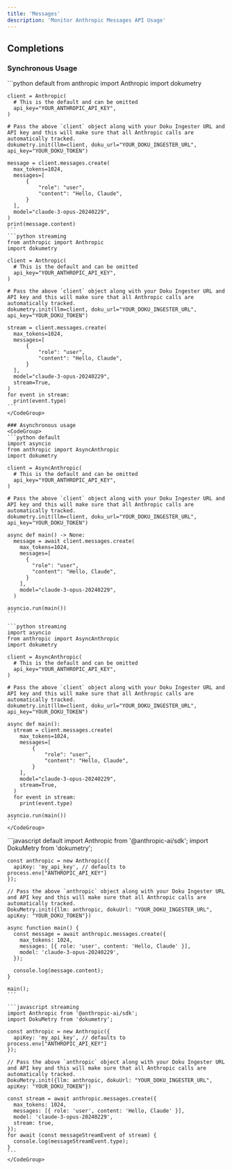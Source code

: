 ```yaml
---
title: 'Messages'
description: 'Monitor Anthropic Messages API Usage'
---
```


## Completions
<Tabs>
  <Tab title="Python">

  ### Synchronous Usage
  <CodeGroup>
    ```python default
    from anthropic import Anthropic
    import dokumetry

    client = Anthropic(
      # This is the default and can be omitted
      api_key="YOUR_ANTHROPIC_API_KEY",
    )

    # Pass the above `client` object along with your Doku Ingester URL and API key and this will make sure that all Anthropic calls are automatically tracked.
    dokumetry.init(llm=client, doku_url="YOUR_DOKU_INGESTER_URL", api_key="YOUR_DOKU_TOKEN")

    message = client.messages.create(
      max_tokens=1024,
      messages=[
          {
              "role": "user",
              "content": "Hello, Claude",
          }
      ],
      model="claude-3-opus-20240229",
    )
    print(message.content)
    ```
    ```python streaming
    from anthropic import Anthropic
    import dokumetry

    client = Anthropic(
      # This is the default and can be omitted
      api_key="YOUR_ANTHROPIC_API_KEY",
    )

    # Pass the above `client` object along with your Doku Ingester URL and API key and this will make sure that all Anthropic calls are automatically tracked.
    dokumetry.init(llm=client, doku_url="YOUR_DOKU_INGESTER_URL", api_key="YOUR_DOKU_TOKEN")

    stream = client.messages.create(
      max_tokens=1024,
      messages=[
          {
              "role": "user",
              "content": "Hello, Claude",
          }
      ],
      model="claude-3-opus-20240229",
      stream=True,
    )
    for event in stream:
      print(event.type)
    ```
    </CodeGroup>
    
    ### Asynchronous usage
    <CodeGroup>
    ```python default
    import asyncio
    from anthropic import AsyncAnthropic
    import dokumetry

    client = AsyncAnthropic(
      # This is the default and can be omitted
      api_key="YOUR_ANTHROPIC_API_KEY",
    )

    # Pass the above `client` object along with your Doku Ingester URL and API key and this will make sure that all Anthropic calls are automatically tracked.
    dokumetry.init(llm=client, doku_url="YOUR_DOKU_INGESTER_URL", api_key="YOUR_DOKU_TOKEN")

    async def main() -> None:
      message = await client.messages.create(
        max_tokens=1024,
        messages=[
          {
            "role": "user",
            "content": "Hello, Claude",
          }
        ],
        model="claude-3-opus-20240229",
      )

    asyncio.run(main())
    ```
    
    ```python streaming
    import asyncio
    from anthropic import AsyncAnthropic
    import dokumetry

    client = AsyncAnthropic(
      # This is the default and can be omitted
      api_key="YOUR_ANTHROPIC_API_KEY",
    )

    # Pass the above `client` object along with your Doku Ingester URL and API key and this will make sure that all Anthropic calls are automatically tracked.
    dokumetry.init(llm=client, doku_url="YOUR_DOKU_INGESTER_URL", api_key="YOUR_DOKU_TOKEN")

    async def main():
      stream = client.messages.create(
        max_tokens=1024,
        messages=[
            {
                "role": "user",
                "content": "Hello, Claude",
            }
        ],
        model="claude-3-opus-20240229",
        stream=True,
      )
      for event in stream:
        print(event.type)
    
    asyncio.run(main())
    ```
    </CodeGroup>
  </Tab>
  <Tab title="Javascript">
    <CodeGroup>
    ```javascript default
    import Anthropic from '@anthropic-ai/sdk';
    import DokuMetry from 'dokumetry';

    const anthropic = new Anthropic({
      apiKey: 'my_api_key', // defaults to process.env["ANTHROPIC_API_KEY"]
    });

    // Pass the above `anthropic` object along with your Doku Ingester URL and API key and this will make sure that all Anthropic calls are automatically tracked.
    DokuMetry.init({llm: anthropic, dokuUrl: "YOUR_DOKU_INGESTER_URL", apiKey: "YOUR_DOKU_TOKEN"})

    async function main() {
      const message = await anthropic.messages.create({
        max_tokens: 1024,
        messages: [{ role: 'user', content: 'Hello, Claude' }],
        model: 'claude-3-opus-20240229',
      });

      console.log(message.content);
    }

    main();
    ```

    ```javascript streaming
    import Anthropic from '@anthropic-ai/sdk';
    import DokuMetry from 'dokumetry';

    const anthropic = new Anthropic({
      apiKey: 'my_api_key', // defaults to process.env["ANTHROPIC_API_KEY"]
    });

    // Pass the above `anthropic` object along with your Doku Ingester URL and API key and this will make sure that all Anthropic calls are automatically tracked.
    DokuMetry.init({llm: anthropic, dokuUrl: "YOUR_DOKU_INGESTER_URL", apiKey: "YOUR_DOKU_TOKEN"})

    const stream = await anthropic.messages.create({
      max_tokens: 1024,
      messages: [{ role: 'user', content: 'Hello, Claude' }],
      model: 'claude-3-opus-20240229',
      stream: true,
    });
    for await (const messageStreamEvent of stream) {
      console.log(messageStreamEvent.type);
    }
    ```
    </CodeGroup>
  </Tab>
</Tabs>

